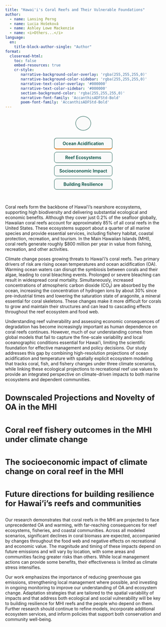 ```yaml
---
title: "Hawai'i's Coral Reefs and Their Vulnerable Foundations"
author: 
  - name: Lansing Perng
  - name: Lucia Hošeková
  - name: Ashley Lowe Mackenzie
  - name: <i>Others...</i>
language:
  en:
    title-block-author-single: "Author"
format:
  closeread-html:
    toc: false
    embed-resources: true
    cr-style:
       narrative-background-color-overlay: 'rgba(255,255,255,0)'
       narrative-background-color-sidebar: 'rgba(255,255,255,0)'
       narrative-text-color-overlay: '#000000'
       narrative-text-color-sidebar: '#000000'
       section-background-color: 'rgba(255,255,255,0)'
       narrative-font-family: 'AccanthisADFStd-Bold'
       poem-font-family: 'AccanthisADFStd-Bold'
---
```


```{=html}
<style>
  @import url("https://fonts.googleapis.com/css2?family=Cormorant+Garamond:ital,wght@0,300;0,400;0,500;0,600;0,700;1,300;1,400;1,500;1,600;1,700&family=Playfair+Display:ital,wght@0,400..900;1,400..900&family=Barlow+Condensed:ital,wght@0,100;0,200;0,300;0,400;0,500;0,600;0,700;0,800;0,900;1,100;1,200;1,300;1,400;1,500;1,600;1,700;1,800;1,900&family=Oswald:wght@200..700&family=Roboto+Slab:wght@100..900&display=swap");

  /* Container for the dropdown navbar */
  .nav-dropdown {
    position: sticky;
    top: 0;
    width: 100%;
    z-index: 1000;
    display: flex;
    flex-direction: column;
    align-items: center; /* Center the contents */
  }

  /* Toggle button styled as a circle */
  #nav-toggle {
    width: 50px;
    height: 46px;
    border-radius: 50%;
    background: rgba(250, 250, 250, 1);
    border: 1px solid #004d40;
    display: flex;
    align-items: center;
    justify-content: center;
    margin: 0.5rem auto; /* Center the button */
    cursor: pointer;
  }

  /* Ensure the SVG icons have consistent sizing */
  #nav-toggle svg {
    width: 24px;
    height: 24px;
    color: #004d40;
  }

  /* Navigation links container */
  .storymap-nav {
    display: flex;
    flex-wrap: wrap;
    gap: 0.5rem;
    padding: 0.5rem 0;
    transition: max-height 0.3s ease, padding 0.3s ease;
    max-height: 500px;
    margin: 0.5rem auto;
    justify-content: center;
    width: fit-content;
    flex-direction: column;
  }

  /* Collapsed state: hides the links */
  .storymap-nav.collapsed {
    max-height: 0;
    padding: 0;
    display: none;
  }

  /* Styling for individual navigation links */
  .storymap-nav a {
    display: flex;
    background: rgba(250, 250, 250, 1);
    padding: 0.5rem 1rem;
    border-radius: 0.5rem;
    color: #004d40;
    font-weight: 600;
    text-decoration: none;
    border: 1px solid #004d40;
    transition: border-color 0.2s;
    white-space: nowrap;
    text-align: center;
    flex-direction: column;
  }

  .storymap-nav a.active,
  .storymap-nav a:hover {
    border-bottom: 3px solid #e67e22;
  }

  .align-right {
    float: right;
    margin-left: 1em;
  }

  /* Scale all images up to 700px wide, preserve aspect ratio */
  .cr-section img {
    max-width: 800px;
    width: 100%;
    height: auto;
    display: block;
    margin: 0.5rem auto;
    padding-left: 1rem;
    padding-right: 1rem;
    box-sizing: border-box;
  }

  #quarto-document-content h1 {
    font-weight: 500;
    font-size: 2.8em;
    line-height: 1;
  }

  h2, .h2 {
    padding-bottom: .5rem;
    text-align: left;
    font-size: 1.8em;
  }

  #quarto-document-content {
    font-size: 0.95em;
  }

  /* For larger screens, match the navbar width to content width */
  @media (min-width: 768px) {
    .storymap-nav {
      max-width: 800px; /* Limit width on larger screens */
    }
  }

  /* Responsive rules below 570px: stack into a single column */
  @media (max-width: 570px) {
    .storymap-nav {
      flex-direction: column;
      width: 90%;
      max-width: 300px;
    }
    
    .storymap-nav a {
      width: 100%;
      text-align: center;
    }
    
    .cr-section .sticky-col .sticky-col-stack {
      display: grid;
      height: 100dvh;
      position: sticky;
      overflow: hidden;
      top: -150px;
    }
  }
</style>

<!-- Dropdown Navbar Container -->
<div class="nav-dropdown">
  <!-- Toggle Button with SVG icon placeholder -->
  <button id="nav-toggle">
    <span id="nav-icon"></span>
  </button>
  <!-- Navigation Links -->
  <div class="storymap-nav" id="nav-links">
    <a href="#downscaled-projections-and-novelty-of-oa-in-the-mhi" class="active">Ocean Acidification</a>
    <a href="#coral-reef-fishery-outcomes-in-the-mhi-under-climate-change">Reef Ecosystems</a>
    <a href="#the-socioeconomic-impact-of-climate-change-on-coral-reef-in-the-mhi">Socioeconomic Impact</a>
    <a href="#future-directions-for-building-resilience-for-hawaiis-reefs-and-communities">Building Resilience</a>
  </div>
</div>

<script>
document.addEventListener('DOMContentLoaded', function() {
  const toggleButton = document.getElementById('nav-toggle');
  const navLinks = document.getElementById('nav-links');
  const navIcon = document.getElementById('nav-icon');
  const navAnchorLinks = navLinks.querySelectorAll('a');

  // SVG icons
  const hamburgerSVG = `<svg xmlns="http://www.w3.org/2000/svg" viewBox="0 0 24 24" fill="none" stroke="currentColor" stroke-width="2" stroke-linecap="round" stroke-linejoin="round"><line x1="3" y1="12" x2="21" y2="12"></line><line x1="3" y1="6" x2="21" y2="6"></line><line x1="3" y1="18" x2="21" y2="18"></line></svg>`;
  const closeSVG = `<svg xmlns="http://www.w3.org/2000/svg" viewBox="0 0 24 24" fill="none" stroke="currentColor" stroke-width="2" stroke-linecap="round" stroke-linejoin="round"><line x1="18" y1="6" x2="6" y2="18"></line><line x1="6" y1="6" x2="18" y2="18"></line></svg>`;

  let isOpen = false;      // Whether the menu is open
  let manualOpen = false;  // Whether the user opened the menu manually

  // Utility to update the icon
  function updateIcon() {
    navIcon.innerHTML = isOpen ? closeSVG : hamburgerSVG;
  }

  // Open the menu
  function openMenu() {
    isOpen = true;
    navLinks.classList.remove('collapsed');
    updateIcon();
  }

  // Close the menu
  function closeMenu() {
    isOpen = false;
    navLinks.classList.add('collapsed');
    updateIcon();
    manualOpen = false; // Reset manualOpen any time the menu is closed
  }

  // Toggle the menu
  toggleButton.addEventListener('click', function() {
    if (isOpen) {
      closeMenu();
    } else {
      openMenu();
      manualOpen = true; // User opened it, so set manualOpen
    }
  });

  // Nav link click closes menu, but does not mess with manualOpen
  navAnchorLinks.forEach(link => {
    link.addEventListener('click', function() {
      navAnchorLinks.forEach(l => l.classList.remove('active'));
      this.classList.add('active');
      closeMenu();
    });
  });

  // On scroll: only auto-close the menu if it is open AND wasn't opened manually
  window.addEventListener('scroll', function() {
    if (isOpen && !manualOpen && window.scrollY > 50) {
      closeMenu();
    }
    // If the menu is open and WAS opened manually, do NOT auto-close
    // (Menu will stay open until the user closes it)
  });

  // On load, always start closed
  closeMenu();
});
</script>
```

<br>Coral reefs form the backbone of Hawai'i's nearshore ecosystems, supporting high biodiversity and delivering substantial ecological and economic benefits. Although they cover just 0.2% of the seafloor globally, Hawaiian coral reefs account for approximately 85% of all coral reefs in the United States. These ecosystems support about a quarter of all marine species and provide essential services, including fishery habitat, coastal protection, recreation, and tourism. In the Main Hawaiian Islands (MHI), coral reefs generate roughly $800 million per year in value from fishing, recreation, and other activities.

Climate change poses growing threats to Hawai'i's coral reefs. Two primary drivers of risk are rising ocean temperatures and ocean acidification (OA). Warming ocean waters can disrupt the symbiosis between corals and their algae, leading to coral bleaching events. Prolonged or severe bleaching can result in widespread coral mortality. Simultaneously, increased concentrations of atmospheric carbon dioxide (CO₂) are absorbed by the ocean, increasing the concentration of hydrogen ions by about 30% since pre-industrial times and lowering the saturation state of aragonite, a mineral essential for coral skeletons. These changes make it more difficult for corals to grow and maintain their structures and can lead to cascading effects throughout the reef ecosystem and food web.

Understanding reef vulnerability and assessing economic consequences of degradation has become increasingly important as human dependence on coral reefs continues. However, much of our understanding comes from global models that fail to capture the fine-scale variability and local oceanographic conditions essential for Hawai'i, limiting the scientific foundation for effective management and policy decisions. Our study addresses this gap by combining high-resolution projections of ocean acidification and temperature with spatially explicit ecosystem modeling that tracks coral, fish, and fishery changes under three climate scenarios, while linking these ecological projections to recreational reef use values to provide an integrated perspective on climate-driven impacts to both marine ecosystems and dependent communities.

## Downscaled Projections and Novelty of OA in the MHI

## Coral reef fishery outcomes in the MHI under climate change

## The socioeconomic impact of climate change on coral reef in the MHI

## Future directions for building resilience for Hawai'i's reefs and communities

Our research demonstrates that coral reefs in the MHI are projected to face unprecedented OA and warming, with far-reaching consequences for reef ecosystems, fisheries, and coastal communities. Across all modeled scenarios, significant declines in coral biomass are expected, accompanied by changes throughout the food web and negative effects on recreational and economic value. The magnitude and timing of these impacts depend on future emissions and will vary by location, with some areas and communities facing greater risks than others. While local management actions can provide some benefits, their effectiveness is limited as climate stress intensifies.

Our work emphasizes the importance of reducing greenhouse gas emissions, strengthening local management where possible, and investing in ongoing monitoring to improve our understanding of OA and ecosystem change. Adaptation strategies that are tailored to the spatial variability of impacts and that address both ecological and social vulnerability will be key to building resilience for MHI reefs and the people who depend on them. Further research should continue to refine models, incorporate additional ecosystem services, and inform policies that support both conservation and community well-being.

<!-- :::{.cr-section layout="sidebar-left"}
::: -->